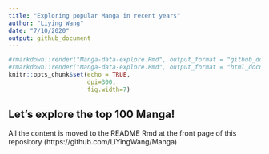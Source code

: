 ```yaml
---
title: "Exploring popular Manga in recent years"
author: "Liying Wang"
date: "7/10/2020"
output: github_document
---
```


```r
#rmarkdown::render("Manga-data-explore.Rmd", output_format = "github_document")
#rmarkdown::render("Manga-data-explore.Rmd", output_format = "html_document")
knitr::opts_chunk$set(echo = TRUE,
                      dpi=300,
                      fig.width=7)
```

## Let's explore the top 100 Manga! 

All the content is moved to the README Rmd at the front page of this repository (https://github.com/LiYingWang/Manga)